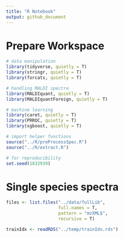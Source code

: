 ```yaml
---
title: "R Notebook"
output: github_document
---
```


# Prepare Workspace
```r
# data manipulation
library(tidyverse, quietly = T)
library(stringr, quietly = T)
library(forcats, quietly = T)

# handling MALDI spectra
library(MALDIquant, quietly = T)
library(MALDIquantForeign, quietly = T)

# machine learning
library(caret, quietly = T)
library(PRROC, quietly = T)
library(xgboost, quietly = T)

# import helper functions
source("../R/preProcessSpec.R")
source("../R/extract.R")

# for reproducibility
set.seed(1832939)
```

# Single species spectra
```r
files <- list.files("../data/fullLib", 
                    full.names = T, 
                    pattern = "mzXML$",
                    recursive = T)

trainIdx <- readRDS("../temp/trainIdx.rds")



```